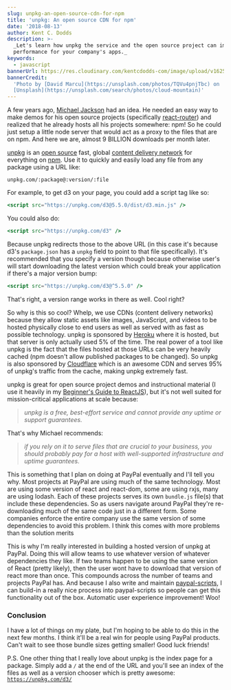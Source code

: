 ```yaml
---
slug: unpkg-an-open-source-cdn-for-npm
title: 'unpkg: An open source CDN for npm'
date: '2018-08-13'
author: Kent C. Dodds
description: >-
  _Let's learn how unpkg the service and the open source project can improve
  performance for your company's apps._
keywords:
  - javascript
bannerUrl: https://res.cloudinary.com/kentcdodds-com/image/upload/v1625033471/kentcdodds.com/content/blog/unpkg-an-open-source-cdn-for-npm/banner.jpg
bannerCredit:
  'Photo by [David Marcu](https://unsplash.com/photos/TQVu4pnjTbc) on
  [Unsplash](https://unsplash.com/search/photos/cloud-mountain)'
---
```


A few years ago, [Michael Jackson](https://twitter.com/mjackson) had an idea. He
needed an easy way to make demos for his open source projects (specifically
[react-router](https://reacttraining.com/react-router)) and realized that he
already hosts all his projects somewhere: npm! So he could just setup a little
node server that would act as a proxy to the files that are on npm. And here we
are, almost 9 BILLION downloads per month later.

[unpkg](https://unpkg.com) is an
[open source](https://github.com/unpkg/unpkg.com) fast, global
[content delivery network](https://en.wikipedia.org/wiki/Content_delivery_network)
for everything on [npm](https://www.npmjs.com). Use it to quickly and easily
load any file from any package using a URL like:

```
unpkg.com/:package@:version/:file
```

For example, to get d3 on your page, you could add a script tag like so:

```jsx
<script src="https://unpkg.com/d3@5.5.0/dist/d3.min.js" />
```

You could also do:

```jsx
<script src="https://unpkg.com/d3" />
```

Because unpkg redirects those to the above URL (in this case it's because d3's
`package.json` has a `unpkg` field to point to that file specifically). It's
recommended that you specify a version though because otherwise user's will
start downloading the latest version which could break your application if
there's a major version bump:

```jsx
<script src="https://unpkg.com/d3@^5.5.0" />
```

That's right, a version range works in there as well. Cool right?

So why is this so cool? Whelp, we use CDNs (content delivery networks) because
they allow static assets like images, JavaScript, and videos to be hosted
physically close to end users as well as served with as fast as possible
technology. unpkg is sponsored by [Heroku](https://www.heroku.com) where it is
hosted, but that server is only actually used 5% of the time. The real power of
a tool like unpkg is the fact that the files hosted at those URLs can be very
heavily cached (npm doesn't allow published packages to be changed). So unpkg is
also sponsored by [Cloudflare](https://www.cloudflare.com) which is an awesome
CDN and serves 95% of unpkg's traffic from the cache, making unpkg extremely
fast.

unpkg is great for open source project demos and instructional material (I use
it heavily in my [Beginner's Guide to ReactJS](http://kcd.im/beginner-react)),
but it's not well suited for mission-critical applications at scale because:

> _unpkg is a free, best-effort service and cannot provide any uptime or support
> guarantees._

That's why Michael recommends:

> _if you rely on it to serve files that are crucial to your business, you
> should probably pay for a host with well-supported infrastructure and uptime
> guarantees._

This is something that I plan on doing at PayPal eventually and I'll tell you
why. Most projects at PayPal are using much of the same technology. Most are
using some version of react and react-dom, some are using rxjs, many are using
lodash. Each of these projects serves its own `bundle.js` file(s) that include
these dependencies. So as users navigate around PayPal they're re-downloading
much of the same code just in a different form. Some companies enforce the
entire company use the same version of some dependencies to avoid this problem.
I think this comes with more problems than the solution merits

This is why I'm really interested in building a hosted version of unpkg at
PayPal. Doing this will allow teams to use whatever version of whatever
dependencies they like. If two teams happen to be using the same version of
React (pretty likely), then the user wont have to download that version of react
more than once. This compounds across the number of teams and projects PayPal
has. And because I also write and maintain
[paypal-scripts](/blog/tools-without-config), I can build-in a really nice
process into paypal-scripts so people can get this functionality out of the box.
Automatic user experience improvement! Woo!

### Conclusion

I have a lot of things on my plate, but I'm hoping to be able to do this in the
next few months. I think it'll be a real win for people using PayPal products.
Can't wait to see those bundle sizes getting smaller! Good luck friends!

P.S. One other thing that I really love about unpkg is the index page for a
package. Simply add a `/` at the end of the URL and you'll see an index of the
files as well as a version chooser which is pretty awesome:
[`https://unpkg.com/d3/`](https://unpkg.com/d3)

